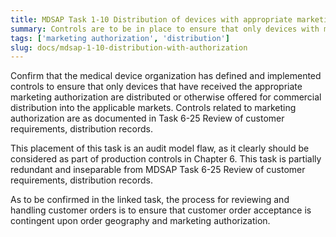 ```yaml
---
title: MDSAP Task 1-10 Distribution of devices with appropriate marketing authorization
summary: Controls are to be in place to ensure that only devices with marketing authorization are distributed and made available for commercial distribution.
tags: ['marketing authorization', 'distribution']
slug: docs/mdsap-1-10-distribution-with-authorization
---
```


<RegLang>
Confirm that the medical device organization has defined and implemented controls to ensure that only devices that have received the appropriate marketing authorization are distributed or otherwise offered for commercial distribution into the applicable markets. 
</RegLang>

<ReportLang>
Controls related to marketing authorization are as documented in Task 6-25 Review of customer requirements, distribution records.
</ReportLang>

This placement of this task is an audit model flaw, as it clearly should be considered as part of production controls in Chapter 6. This task is partially redundant and inseparable from <QLink>MDSAP Task 6-25 Review of customer requirements, distribution records</QLink>.

As to be confirmed in the linked task, the process for reviewing and handling customer orders is to ensure that customer order acceptance is contingent upon order geography and marketing authorization.




